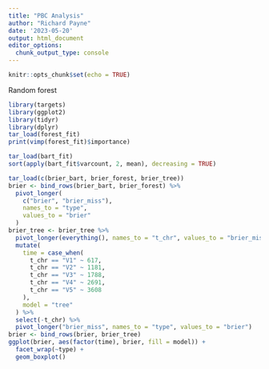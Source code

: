 ```yaml
---
title: "PBC Analysis"
author: "Richard Payne"
date: '2023-05-20'
output: html_document
editor_options: 
  chunk_output_type: console
---
```


```r
knitr::opts_chunk$set(echo = TRUE)
```

Random forest

```r
library(targets)
library(ggplot2)
library(tidyr)
library(dplyr)
tar_load(forest_fit)
print(vimp(forest_fit)$importance)
```

```r
tar_load(bart_fit)
sort(apply(bart_fit$varcount, 2, mean), decreasing = TRUE)
```

```r
tar_load(c(brier_bart, brier_forest, brier_tree))
brier <- bind_rows(brier_bart, brier_forest) %>%
  pivot_longer(
    c("brier", "brier_miss"),
    names_to = "type",
    values_to = "brier"
  )
brier_tree <- brier_tree %>%
  pivot_longer(everything(), names_to = "t_chr", values_to = "brier_miss") %>%
  mutate(
    time = case_when(
      t_chr == "V1" ~ 617,
      t_chr == "V2" ~ 1181,
      t_chr == "V3" ~ 1788,
      t_chr == "V4" ~ 2691,
      t_chr == "V5" ~ 3608
    ),
    model = "tree"
  ) %>%
  select(-t_chr) %>%
  pivot_longer("brier_miss", names_to = "type", values_to = "brier")
brier <- bind_rows(brier, brier_tree)
ggplot(brier, aes(factor(time), brier, fill = model)) +
  facet_wrap(~type) +
  geom_boxplot()
```